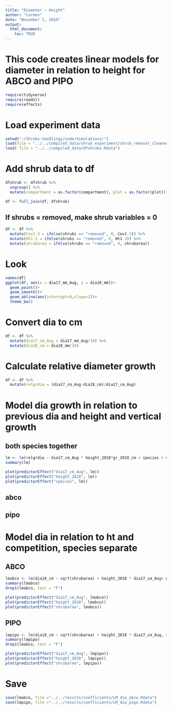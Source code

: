 ```yaml
---
title: "Diameter ~ Height"
author: "Carmen"
date: "November 1, 2019"
output: 
  html_document:
    toc: TRUE
---
```


# This code creates linear models for diameter in relation to height for ABCO and PIPO

```r
require(tidyverse)
require(readxl)
require(effects)
```

# Load experiment data
```r
setwd("~/Shrubs-Seedlings/code/Simulations/")
load(file = "../../compiled_data/shrub_experiment/shrub_removal_cleaned.Rdata")
load( file = "../../compiled_data/dfshrubs.Rdata")
```

# Add shrub data to df
```r
dfshrub <- dfshrub %>% 
  ungroup() %>% 
  mutate(compartment = as.factor(compartment), plot = as.factor(plot))
```

```r
df <- full_join(df, dfshrub)
```

## If shrubs = removed, make shrub variables = 0
```r
df <- df %>% 
  mutate(Cov1.3 = ifelse(shrubs == "removed", 0, Cov1.3)) %>% 
  mutate(Ht1.3 = ifelse(shrubs == "removed", 0, Ht1.3)) %>% 
  mutate(shrubarea = ifelse(shrubs == "removed", 0, shrubarea))
```

# Look
```r
names(df)
ggplot(df, aes(x = dia17_mm_Aug, y = dia18_mm))+
  geom_point()+
  geom_smooth()+
  geom_abline(aes(intercept=0,slope=1))+
  theme_bw()
```

# Convert dia to cm
```r
df <- df %>% 
  mutate(dia17_cm_Aug = dia17_mm_Aug/10) %>% 
  mutate(dia18_cm = dia18_mm/10)
```


# Calculate relative diameter growth 
```r
df <- df %>% 
  mutate(relgrdia = (dia17_cm_Aug-dia18_cm)/dia17_cm_Aug)
```

# Model dia growth in relation to previous dia and height and vertical growth

## both species together
```r
lm <- lm(relgrdia ~ dia17_cm_Aug * height_2018*gr_2018_cm + species + shrubarea , data = df)
summary(lm)
```

```r
plot(predictorEffect("dia17_cm_Aug", lm))
plot(predictorEffect("height_2018", lm))
plot(predictorEffect("species", lm))
```

## abco

## pipo

# Model dia in relation to ht and competition, species separate

## ABCO
```r
lmabco <- lm(dia18_cm ~ sqrt(shrubarea) + height_2018 * dia17_cm_Aug+ gr_2018_cm, data = df %>% filter(species == "ABCO"))
summary(lmabco)
drop1(lmabco, test = "F")
```

```r
plot(predictorEffect("dia17_cm_Aug", lmabco))
plot(predictorEffect("height_2018", lmabco))
plot(predictorEffect("shrubarea", lmabco))
```

## PIPO
```r
lmpipo <- lm(dia18_cm ~ sqrt(shrubarea) + height_2018 * dia17_cm_Aug, data = df %>% filter(species == "PIPO"))
summary(lmpipo)
drop1(lmabco, test = "F")
```

```r
plot(predictorEffect("dia17_cm_Aug", lmpipo))
plot(predictorEffect("height_2018", lmpipo))
plot(predictorEffect("shrubarea", lmpipo))
```

# Save
```r
save(lmabco, file ="../../results/coefficients/LM_dia_abco.Rdata")
save(lmpipo, file ="../../results/coefficients/LM_dia_pipo.Rdata")
```


